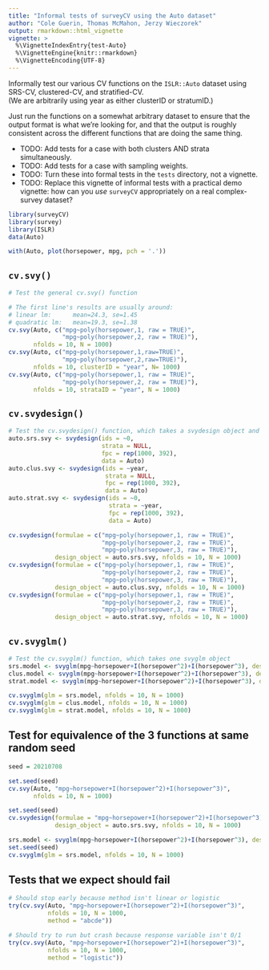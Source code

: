 ```yaml
---
title: "Informal tests of surveyCV using the Auto dataset"
author: "Cole Guerin, Thomas McMahon, Jerzy Wieczorek"
output: rmarkdown::html_vignette
vignette: >
  %\VignetteIndexEntry{test-Auto}
  %\VignetteEngine{knitr::rmarkdown}
  %\VignetteEncoding{UTF-8}
---
```


Informally test our various CV functions
on the `ISLR::Auto` dataset
using SRS-CV, clustered-CV, and stratified-CV.  
(We are arbitrarily using year as either clusterID or stratumID.)

Just run the functions on a somewhat arbitrary dataset
to ensure that the output format is what we're looking for,
and that the output is roughly consistent across
the different functions that are doing the same thing.

* TODO: Add tests for a case with both clusters AND strata simultaneously.
* TODO: Add tests for a case with sampling weights.
* TODO: Turn these into formal tests in the `tests` directory, not a vignette.
* TODO: Replace this vignette of informal tests with a practical demo vignette:
how can you *use* `surveyCV` appropriately on a real complex-survey dataset?

```r
library(surveyCV)
library(survey)
library(ISLR)
data(Auto)

with(Auto, plot(horsepower, mpg, pch = '.'))
```


## `cv.svy()`


```r
# Test the general cv.svy() function

# The first line's results are usually around:
# linear lm:      mean=24.3, se=1.45
# quadratic lm:   mean=19.3, se=1.38
cv.svy(Auto, c("mpg~poly(horsepower,1, raw = TRUE)",
               "mpg~poly(horsepower,2, raw = TRUE)"),
       nfolds = 10, N = 1000)
cv.svy(Auto, c("mpg~poly(horsepower,1,raw=TRUE)",
               "mpg~poly(horsepower,2,raw=TRUE)"),
       nfolds = 10, clusterID = "year", N= 1000)
cv.svy(Auto, c("mpg~poly(horsepower,1, raw = TRUE)",
               "mpg~poly(horsepower,2, raw = TRUE)"),
       nfolds = 10, strataID = "year", N = 1000)
```


## `cv.svydesign()`


```r
# Test the cv.svydesign() function, which takes a svydesign object and formulas
auto.srs.svy <- svydesign(ids = ~0,
                          strata = NULL,
                          fpc = rep(1000, 392),
                          data = Auto)
auto.clus.svy <- svydesign(ids = ~year,
                           strata = NULL,
                           fpc = rep(1000, 392),
                           data = Auto)
auto.strat.svy <- svydesign(ids = ~0,
                            strata = ~year,
                            fpc = rep(1000, 392),
                            data = Auto)

cv.svydesign(formulae = c("mpg~poly(horsepower,1, raw = TRUE)",
                          "mpg~poly(horsepower,2, raw = TRUE)",
                          "mpg~poly(horsepower,3, raw = TRUE)"),
             design_object = auto.srs.svy, nfolds = 10, N = 1000)
cv.svydesign(formulae = c("mpg~poly(horsepower,1, raw = TRUE)",
                          "mpg~poly(horsepower,2, raw = TRUE)",
                          "mpg~poly(horsepower,3, raw = TRUE)"),
             design_object = auto.clus.svy, nfolds = 10, N = 1000)
cv.svydesign(formulae = c("mpg~poly(horsepower,1, raw = TRUE)", 
                          "mpg~poly(horsepower,2, raw = TRUE)",
                          "mpg~poly(horsepower,3, raw = TRUE)"), 
             design_object = auto.strat.svy, nfolds = 10, N = 1000)
```


## `cv.svyglm()`


```r
# Test the cv.svyglm() function, which takes one svyglm object
srs.model <- svyglm(mpg~horsepower+I(horsepower^2)+I(horsepower^3), design = auto.srs.svy)
clus.model <- svyglm(mpg~horsepower+I(horsepower^2)+I(horsepower^3), design = auto.clus.svy)
strat.model <- svyglm(mpg~horsepower+I(horsepower^2)+I(horsepower^3), design = auto.strat.svy)

cv.svyglm(glm = srs.model, nfolds = 10, N = 1000)
cv.svyglm(glm = clus.model, nfolds = 10, N = 1000)
cv.svyglm(glm = strat.model, nfolds = 10, N = 1000)
```



## Test for equivalence of the 3 functions at same random seed

```r
seed = 20210708

set.seed(seed)
cv.svy(Auto, "mpg~horsepower+I(horsepower^2)+I(horsepower^3)",
       nfolds = 10, N = 1000)

set.seed(seed)
cv.svydesign(formulae = "mpg~horsepower+I(horsepower^2)+I(horsepower^3)",
             design_object = auto.srs.svy, nfolds = 10, N = 1000)

srs.model <- svyglm(mpg~horsepower+I(horsepower^2)+I(horsepower^3), design = auto.srs.svy)
set.seed(seed)
cv.svyglm(glm = srs.model, nfolds = 10, N = 1000)
```



## Tests that we expect should fail

```r
# Should stop early because method isn't linear or logistic
try(cv.svy(Auto, "mpg~horsepower+I(horsepower^2)+I(horsepower^3)",
           nfolds = 10, N = 1000,
           method = "abcde"))

# Should try to run but crash because response variable isn't 0/1
try(cv.svy(Auto, "mpg~horsepower+I(horsepower^2)+I(horsepower^3)",
           nfolds = 10, N = 1000,
           method = "logistic"))
```
